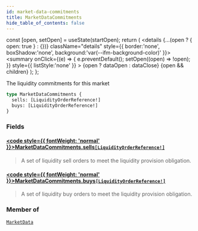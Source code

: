 ```yaml
---
id: market-data-commitments
title: MarketDataCommitments
hide_table_of_contents: false
---
```







  const [open, setOpen] = useState(startOpen);
  return (
    <details {...(open ? { open: true } : {})} className="details" style={{ border:'none', boxShadow:'none', background:'var(--ifm-background-color)' }}>
      <summary
        onClick={(e) => {
          e.preventDefault();
          setOpen((open) => !open);
        }}
        style={{ listStyle:'none' }}
      >
      {open ? dataOpen : dataClose}
      </summary>
      {open && children}
    </details>
  );
};




The liquidity commitments for this market


```graphql
type MarketDataCommitments {
  sells: [LiquidityOrderReference!]
  buys: [LiquidityOrderReference!]
}
```


### Fields

#### [<code style={{ fontWeight: 'normal' }}>MarketDataCommitments.<b>sells</b></code>](#)<Bullet />[`[LiquidityOrderReference!]`](/testnet/api/graphql/objects/liquidity-order-reference) <Badge class="secondary" text="list"/> <Badge class="secondary" text="object"/>
> A set of liquidity sell orders to meet the liquidity provision obligation.
> 

#### [<code style={{ fontWeight: 'normal' }}>MarketDataCommitments.<b>buys</b></code>](#)<Bullet />[`[LiquidityOrderReference!]`](/testnet/api/graphql/objects/liquidity-order-reference) <Badge class="secondary" text="list"/> <Badge class="secondary" text="object"/>
> A set of liquidity buy orders to meet the liquidity provision obligation.
> 



### Member of

[`MarketData`](/testnet/api/graphql/objects/market-data)  <Badge class="secondary" text="object"/>


